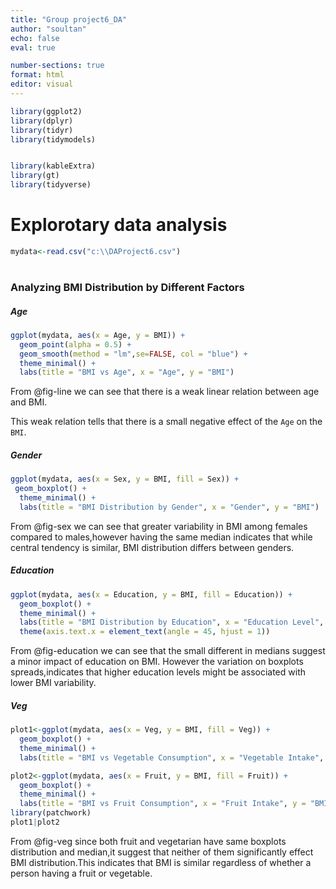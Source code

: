 ---
title: "Group project6_DA"
author: "soultan"
echo: false
eval: true

number-sections: true
format: html
editor: visual
---

```{r message=FALSE,warning=FALSE}
library(ggplot2)
library(dplyr)
library(tidyr)
library(tidymodels)


library(kableExtra)
library(gt)
library(tidyverse)

```

# Explorotary data analysis {#sec-EDA}

```{r}
mydata<-read.csv("c:\\DAProject6.csv")
```

# 

### **Analyzing BMI Distribution by Different Factors**

##### **Age**

```{r label=fig-line,fig.cap="The linear relation ship between Age and BMI",warning=FALSE,message=FALSE}
ggplot(mydata, aes(x = Age, y = BMI)) +
  geom_point(alpha = 0.5) +
  geom_smooth(method = "lm",se=FALSE, col = "blue") +
  theme_minimal() +
  labs(title = "BMI vs Age", x = "Age", y = "BMI")


```

From @fig-line we can see that there is a weak linear relation between age and BMI.

This weak relation tells that there is a small negative effect of the `Age` on the `BMI`.

##### Gender

```{r label=fig-sex,fig.cap="The boxplot of the Sex VS BMI",warning=FALSE,message=FALSE}
ggplot(mydata, aes(x = Sex, y = BMI, fill = Sex)) +
 geom_boxplot() +
  theme_minimal() +
  labs(title = "BMI Distribution by Gender", x = "Gender", y = "BMI")

```

From @fig-sex we can see that greater variability in BMI among females compared to males,however having the same median indicates that while central tendency is similar, BMI distribution differs between genders.

##### Education

```{r label=fig-education,fig.cap="BMI Distribution by Education",warning=FALSE,message=FALSE}
ggplot(mydata, aes(x = Education, y = BMI, fill = Education)) +
  geom_boxplot() +
  theme_minimal() +
  labs(title = "BMI Distribution by Education", x = "Education Level", y = "BMI") +
  theme(axis.text.x = element_text(angle = 45, hjust = 1))

```

From @fig-education we can see that the small different in medians suggest a minor impact of education on BMI. However the variation on boxplots spreads,indicates that higher education levels might be associated with lower BMI variability.

##### Veg

```{r warning=FALSE,message=FALSE,label=fig-veg}
plot1<-ggplot(mydata, aes(x = Veg, y = BMI, fill = Veg)) +
  geom_boxplot() +
  theme_minimal() +
  labs(title = "BMI vs Vegetable Consumption", x = "Vegetable Intake", y = "BMI")

plot2<-ggplot(mydata, aes(x = Fruit, y = BMI, fill = Fruit)) +
  geom_boxplot() +
  theme_minimal() +
  labs(title = "BMI vs Fruit Consumption", x = "Fruit Intake", y = "BMI")
library(patchwork)
plot1|plot2

```

From @fig-veg since both fruit and vegetarian have same boxplots distribution and median,it suggest that neither of them significantly effect BMI distribution.This indicates that BMI is similar regardless of whether a person having a fruit or vegetable.
